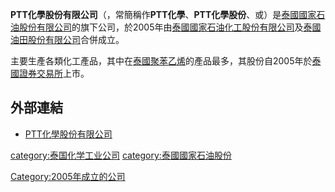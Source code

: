 '''PTT化學股份有限公司'''（'''{{lang-en|PTT Chemical Public Company Limited}}'''，常簡稱作'''PTT化學'''、'''PTT化學股份'''、{{lang-th|'''บริษัท ปตท.เคมีคอล จำกัด'''}}或{{lang-th|'''ปตท. เคมิคอล'''}}）是[[泰國國家石油股份有限公司|泰國國家石油股份有限公司]]的旗下公司，於2005年由[[泰國國家石油化工股份有限公司|泰國國家石油化工股份有限公司]]及[[泰國油田股份有限公司|泰國油田股份有限公司]]合併成立。

主要生產各類化工產品，其中在[[泰國|泰國]][[聚苯乙烯|聚苯乙烯]]的產品最多，其股份自2005年於[[泰國證券交易所|泰國證券交易所]]上市。

==外部連結==
*[https://web.archive.org/web/20150203085218/http://www.pttchemgroup.com/ PTT化學股份有限公司]
 
[[category:泰国化学工业公司|category:泰国化学工业公司]]
[[category:泰國國家石油股份|category:泰國國家石油股份]]
[[Category:2005年成立的公司|Category:2005年成立的公司]]